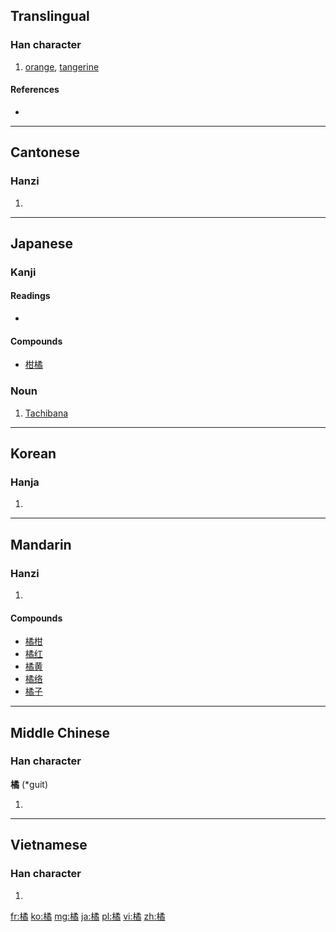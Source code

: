 ==Translingual==

===Han character===
{{Han char|rn=75|rad=木|as=12|sn=16|four=4792<sub>7</sub>|canj=木弓竹月 (DNHB)}}

# [[orange]], [[tangerine]]

====References====
* {{Han ref|kx=0553.270|dkj=15551|dj=0942.100|hdz=21297.080|uh=6A58|ud=27224|bh=BEEF|bd=48879}}

----

==Cantonese==

===Hanzi===
{{yue-hanzi|jyut=|y=gwat1}}

# {{defn|lang=yue|sort=木12}}

----

==Japanese==

===Kanji===
{{ja-kanji|grade=|rs=木12}}

====Readings====
* {{ja-readings|on=[[きつ]] (kitsu)|kun=[[たちばな]] (tachibana)}}

====Compounds====
* [[柑橘]]

===Noun===
{{ja-noun|k|hira=たちばな|rom=tachibana}} 

# [[Tachibana]]

----

==Korean==

===Hanja===
{{ko-hanja|hangeul=귤|eumhun=|rv=gyul|mr=kyul|y=kyul}}

# {{defn|lang=ko|sort=木12}}

----

==Mandarin==

===Hanzi===
{{cmn-hanzi|pin=[[jú]] ([[ju2]])|wg=chü<sup>2</sup>}}

# {{defn|lang=cmn|sort=木12}}

====Compounds====
* [[橘柑]]
* [[橘红]]
* [[橘黄]]
* [[橘络]]
* [[橘子]]

----

==Middle Chinese==

===Han character===
'''橘''' (*guit)<!--note: asterisk indicates that this character appears more than four times in the Tang Dynasty corpus of literature-->

# {{defn|lang=zhx-mid|sort=木12}}

----

==Vietnamese==

===Han character===
{{vi-hantu|[[quất]], [[quít]], [[quầng]], [[quắt]]|rs=木12}}

# {{defn|lang=vi|sort=木12}}

[[fr:橘]]
[[ko:橘]]
[[mg:橘]]
[[ja:橘]]
[[pl:橘]]
[[vi:橘]]
[[zh:橘]]